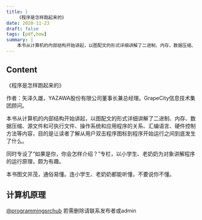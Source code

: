 ```yaml
---
title: |
    《程序是怎样跑起来的》
date: 2020-11-23
draft: false
tags: [pdf,how]
summary: |
    本书从计算机的内部结构开始讲起，以图配文的形式详细讲解了二进制、内存、数据压缩、源文件和可执行文件、操作系统和应用程序的关系、汇编语言、硬件控制方法等内容，目的是让读者了解从用户双击程序图标到程序开始运行之间到底发生了什么。同时专设了“如果是你，你会怎样介绍？”专栏，以小学生、老奶奶为对象讲解程序的运行原理，颇为有趣。本书图文并茂，通俗易懂，非常适合计算机爱好者及相关从业人员阅读
---
```


## Content

《程序是怎样跑起来的》

作者：矢泽久雄，YAZAWA股份有限公司董事长兼总经理。GrapeCity信息技术集团顾问。

本书从计算机的内部结构开始讲起，以图配文的形式详细讲解了二进制、内存、数据压缩、源文件和可执行文件、操作系统和应用程序的关系、汇编语言、硬件控制方法等内容，目的是让读者了解从用户双击程序图标到程序开始运行之间到底发生了什么。

同时专设了“如果是你，你会怎样介绍？”专栏，以小学生、老奶奶为对象讲解程序的运行原理，颇为有趣。

本书图文并茂，通俗易懂。连小学生、老奶奶都能听懂，不要说你不懂。

## 计算机原理

[@programmingsrchub](https://t.me/programmingsrchub) 若需删除请联系发布者或admin
